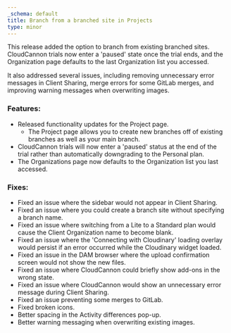 ```yaml
---
_schema: default
title: Branch from a branched site in Projects
type: minor
---
```

This release added the option to branch from existing branched sites. CloudCannon trials now enter a 'paused' state once the trial ends, and the Organization page defaults to the last Organization list you accessed.

It also addressed several issues, including removing unnecessary error messages in Client Sharing, merge errors for some GitLab merges, and improving warning messages when overwriting images.

### Features:

* Released functionality updates for the Project page.
  * The Project page allows you to create new branches off of existing branches as well as your main branch.
* CloudCannon trials will now enter a 'paused' status at the end of the trial rather than automatically downgrading to the Personal plan.
* The Organizations page now defaults to the Organization list you last accessed.

### Fixes:

* Fixed an issue where the sidebar would not appear in Client Sharing.
* Fixed an issue where you could create a branch site without specifying a branch name.
* Fixed an issue where switching from a Lite to a Standard plan would cause the Client Organization name to become blank.
* Fixed an issue where the 'Connecting with Cloudinary' loading overlay would persist if an error occurred while the Cloudinary widget loaded.
* Fixed an issue in the DAM browser where the upload confirmation screen would not show the new files.
* Fixed an issue where CloudCannon could briefly show add-ons in the wrong state.
* Fixed an issue where CloudCannon would show an unnecessary error message during Client Sharing.
* Fixed an issue preventing some merges to GitLab.
* Fixed broken icons.
* Better spacing in the Activity differences pop-up.
* Better warning messaging when overwriting existing images.